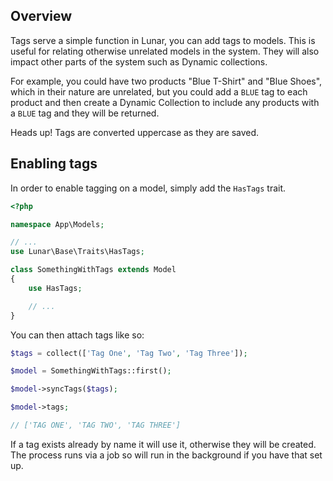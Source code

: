 ## Overview

Tags serve a simple function in Lunar, you can add tags to models. This is useful for relating otherwise unrelated models in the system. They will also impact other parts of the system such as Dynamic collections.

For example, you could have two products "Blue T-Shirt" and "Blue Shoes", which in their nature are unrelated, but you could add a `BLUE` tag to each product and then create a Dynamic Collection to include any products with a `BLUE` tag and they will be returned.

<Tip>
Heads up! Tags are converted uppercase as they are saved.
</Tip>

## Enabling tags

In order to enable tagging on a model, simply add the `HasTags` trait.

```php
<?php

namespace App\Models;

// ...
use Lunar\Base\Traits\HasTags;

class SomethingWithTags extends Model
{
    use HasTags;

    // ...
}
```


You can then attach tags like so:

```php
$tags = collect(['Tag One', 'Tag Two', 'Tag Three']);

$model = SomethingWithTags::first();

$model->syncTags($tags);

$model->tags;

// ['TAG ONE', 'TAG TWO', 'TAG THREE']
```

If a tag exists already by name it will use it, otherwise they will be created. The process runs via a job so will run in the background if you have that set up.
